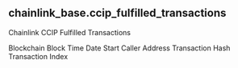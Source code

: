 ## chainlink_base.ccip_fulfilled_transactions 
Chainlink CCIP Fulfilled Transactions


<ParamField path="blockchain">
Blockchain
</ParamField>
<ParamField path="block_time">
Block Time
</ParamField>
<ParamField path="date_start">
Date Start
</ParamField>
<ParamField path="caller_address">
Caller Address
</ParamField>
<ParamField path="tx_hash">
Transaction Hash
</ParamField>
<ParamField path="tx_index">
Transaction Index
</ParamField>
